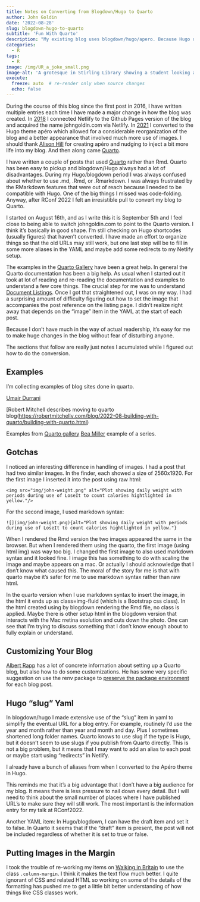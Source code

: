 ```yaml
---
title: Notes on Converting from Blogdown/Hugo to Quarto
author: John Goldin
date: '2022-08-28'
slug: blogdown-hugo-to-quarto
subtitle: 'Fun With Quarto'
description: "My existing blog uses blogdown/hugo/apero. Because Hugo does not use pandoc, I'm unable to take advantage of all the features of quarto. As I convert to a quarto website, I'll try to describe the process in this post."
categories:
  - R
tags:
  - R
image: /img/UR_a_joke_small.png
image-alt: 'A grotesque in Stirling Library showing a student looking at a book that says U R a joke'
execute:
  freeze: auto  # re-render only when source changes
  echo: false
---
```


During the course of this blog since the first post in 2016, I have written multiple entries each time I have made a major change in how the blog was created. In [2018](/blog/2018-07-i-m-back.qmd) I connected Netlify to the Github Pages version of the blog and acquired the name johngoldin.com via Netlify. In [2021](/blog/2021-05-a-new-look-may-2021/) I converted to the Hugo theme apéro which allowed for a considerable reorganization of the blog and a better appearance that involved much more use of images. I should thank [Alison Hill](https://www.apreshill.com) for creating apéro and nudging to inject a bit more life into my blog. And then along came [Quarto](https://quarto.org/docs/websites/).

I have written a couple of posts that used [Quarto](https://quarto.org/docs/output-formats/hugo.html) rather than Rmd. Quarto has been easy to pickup and blogdown/Hugo always had a lot of disadvantages. During my Hugo/blogdown period I was always confused about whether to use .md, .Rmd, or .Rmarkdown. I was always frustrated by the RMarkdown features that were out of reach because I needed to be compatible with Hugo. One of the big things I missed was code-folding. Anyway, after RConf 2022 I felt an irresistible pull to convert my blog to Quarto.

I started on August 16th, and as I write this it is September 5th and I feel close to being able to switch johngoldin.com to point to the Quarto version. I think it's basically in good shape. I'm still checking on Hugo shortcodes (usually figures) that haven't converted. I have made an effort to organize things so that the old URLs may still work, but one last step will be to fill in some more aliases in the YAML and maybe add some redirects to my Netlify setup.

The examples in the [Quarto Gallery](https://quarto.org/docs/gallery/) have been a great help. In general the Quarto documentation has been a big help. As usual when I started out it took at lot of reading and re-reading the documentation and examples to understand a few core things. The crucial step for me was to understand [Document Listings](https://quarto.org/docs/websites/website-listings.html). Once I got that straightened out, I was on my way. I had a surprising amount of difficulty figuring out how to set the image that accompanies the post reference on the listing page. I didn't realize right away that depends on the "image" item in the YAML at the start of each post.

Because I don't have much in the way of actual readership, it's easy for me to make huge changes in the blog without fear of disturbing anyone.

The sections that follow are really just notes I acumulated while I figured out how to do the conversion.

## Examples

I'm collecting examples of blog sites done in quarto.

[Umair Durrani](https://github.com/durraniu/umair-durrani)

\[Robert Mitchell describes moving to quarto blog(<https://robertmitchellv.com/blog/2022-08-building-with-quarto/building-with-quarto.html>)

Examples from [Quarto gallery](https://quarto.org/docs/gallery/#websites) [Bea Miller](https://github.com/beatrizmilz/blog-en/blob/main/_quarto.yml) example of a series.

## Gotchas

I noticed an interesting difference in handling of images. I had a post that had two similar images. In the finder, each showed a size of 2560x1920. For the first image I inserted it into the post using raw html:

`<img src="img/john-weight.png" alt="Plot showing daily weight with periods during use of LoseIt to count calories hightlighted in yellow."/>`

For the second image, I used markdown syntax:

`![](img/john-weight.png){alt="Plot showing daily weight with periods during use of LoseIt to count calories hightlighted in yellow."}`

When I rendered the Rmd version the two images appeared the same in the browser. But when I rendered them using the quarto, the first image (using html img) was way too big. I changed the first image to also used markdown syntax and it looked fine. I image this has something to do with scaling the image and maybe appears on a mac. Or actually I should acknowledge that I don't know what caused this. The moral of the story for me is that with quarto maybe it's safer for me to use markdown syntax rather than raw html.

In the quarto version when I use markdown syntax to insert the image, in the html it ends up as class=img-fluid (which is a Bootstrap css class). In the html created using by blogdown rendering the Rmd file, no class is applied. Maybe there is other setup html in the blogdown version that interacts with the Mac rretina esolution and cuts down the photo. One can see that I'm trying to discuss something that I don't know enough about to fully explain or understand.

## Customizing Your Blog

[Albert Rapp](https://albert-rapp.de/posts/13_quarto_blog_writing_guide/13_quarto_blog_writing_guide.html) has a lot of concrete information about setting up a Quarto blog, but also how to do some customizations. He has some very specific suggestion on use the renv package to [preserve the package environment](https://albert-rapp.de/posts/13_quarto_blog_writing_guide/13_quarto_blog_writing_guide.html#make-posts-robust-with-renv) for each blog post.

## Hugo "slug" Yaml

In blogdown/hugo I made extensive use of the "slug" item in yaml to simplify the eventual URL for a blog entry. For example, routinely I'd use the year and month rather than year and month and day. Plus I sometimes shortened long folder names. Quarto knows to use slug if the type is Hugo, but it doesn't seem to use slugs if you publish from Quarto directly. This is not a big problem, but it means that I may want to add an alias to each post or maybe start using "redirects" in Netlify.

I already have a bunch of aliases from when I converted to the Apéro theme in Hugo.

This reminds me that it's a big advantage that I don't have a big audience for my blog. It means there is less pressure to nail down every detail. But I will need to think about the small number of places where I have published URL's to make sure they will still work. The most important is the information entry for my talk at RConf2022.

Another YAML item: In Hugo/blogdown, I can have the draft item and set it to false. In Quarto it seems that if the "draft" item is present, the post will not be included regardless of whether it is set to true or false.

## Putting Images in the Margin

I took the trouble of re-working my items on [Walking in Britain](/collection/walking-in-britain/) to use the class `.column-margin`. I think it makes the text flow much better. I quite ignorant of CSS and related HTML so working on some of the details of the formatting has pushed me to get a little bit better understanding of how things like CSS classes work.
